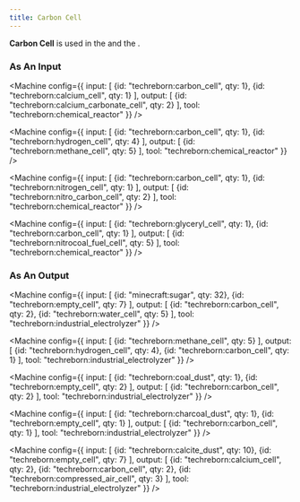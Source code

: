 ```yaml
---
title: Carbon Cell
---
```


<ItemImage file="carbon_cell" alt="Carbon Cell" size="200" />


**Carbon Cell** is used in the <McItem slug="techreborn:chemical_reactor" /> and the <McItem slug="techreborn:industrial_electrolyzer" />.

### As An Input

<Machine config={{
  input: [
    {id: "techreborn:carbon_cell", qty: 1},
    {id: "techreborn:calcium_cell", qty: 1}
  ],
  output: [
    {id: "techreborn:calcium_carbonate_cell", qty: 2}
  ],
  tool: "techreborn:chemical_reactor"
}} />

<Machine config={{
  input: [
    {id: "techreborn:carbon_cell", qty: 1},
    {id: "techreborn:hydrogen_cell", qty: 4}
  ],
  output: [
    {id: "techreborn:methane_cell", qty: 5}
  ],
  tool: "techreborn:chemical_reactor"
}} />

<Machine config={{
  input: [
    {id: "techreborn:carbon_cell", qty: 1},
    {id: "techreborn:nitrogen_cell", qty: 1}
  ],
  output: [
    {id: "techreborn:nitro_carbon_cell", qty: 2}
  ],
  tool: "techreborn:chemical_reactor"
}} />

<Machine config={{
  input: [
    {id: "techreborn:glyceryl_cell", qty: 1},
    {id: "techreborn:carbon_cell", qty: 1}
  ],
  output: [
    {id: "techreborn:nitrocoal_fuel_cell", qty: 5}
  ],
  tool: "techreborn:chemical_reactor"
}} />

### As An Output

<Machine config={{
  input: [
    {id: "minecraft:sugar", qty: 32},
    {id: "techreborn:empty_cell", qty: 7}
  ],
  output: [
    {id: "techreborn:carbon_cell", qty: 2},
    {id: "techreborn:water_cell", qty: 5}
  ],
  tool: "techreborn:industrial_electrolyzer"
}} />

<Machine config={{
  input: [
    {id: "techreborn:methane_cell", qty: 5}
  ],
  output: [
    {id: "techreborn:hydrogen_cell", qty: 4},
    {id: "techreborn:carbon_cell", qty: 1}
  ],
  tool: "techreborn:industrial_electrolyzer"
}} />

<Machine config={{
  input: [
    {id: "techreborn:coal_dust", qty: 1},
    {id: "techreborn:empty_cell", qty: 2}
  ],
  output: [
    {id: "techreborn:carbon_cell", qty: 2}
  ],
  tool: "techreborn:industrial_electrolyzer"
}} />

<Machine config={{
  input: [
    {id: "techreborn:charcoal_dust", qty: 1},
    {id: "techreborn:empty_cell", qty: 1}
  ],
  output: [
    {id: "techreborn:carbon_cell", qty: 1}
  ],
  tool: "techreborn:industrial_electrolyzer"
}} />

<Machine config={{
  input: [
    {id: "techreborn:calcite_dust", qty: 10},
    {id: "techreborn:empty_cell", qty: 7}
  ],
  output: [
    {id: "techreborn:calcium_cell", qty: 2},
    {id: "techreborn:carbon_cell", qty: 2},
    {id: "techreborn:compressed_air_cell", qty: 3}
  ],
  tool: "techreborn:industrial_electrolyzer"
}} />
